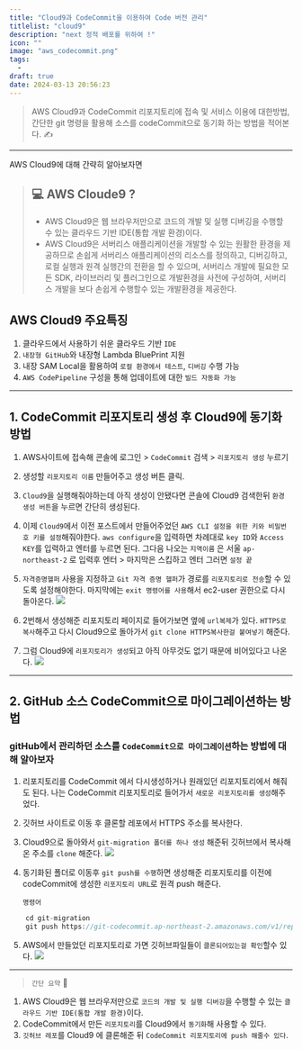 ```yaml
---
title: "Cloud9과 CodeCommit을 이용하여 Code 버전 관리"
titlelist: "cloud9"
description: "next 정적 배포를 위하여 !"
icon: ""
image: "aws_codecommit.png"
tags:
  -
draft: true
date: 2024-03-13 20:56:23
---
```


> AWS Cloud9과 CodeCommit 리포지토리에 접속 및 서비스 이용에 대한방법, 간단한 git 명령을 활용해 소스를 codeCommit으로 동기화 하는 방법을 적어본다. ✍️

---

AWS Cloud9에 대해 간략히 알아보자면

> ## 💻 AWS Cloude9 ?
>
> - AWS Cloud9은 웹 브라우저만으로 코드의 개발 및 실행 디버깅을 수행할 수 있는 클라우드 기반 IDE(통합 개발 환경)이다.
> - AWS Cloud9은 서버리스 애플리케이션을 개발할 수 있는 원활한 환경을 제공하므로 손쉽게 서버리스 애플리케이션의 리소스를 정의하고, 디버깅하고, 로컬 실행과 원격 실행간의 전환을 할 수 있으며, 서버리스 개발에 필요한 모든 SDK, 라이브러리 및 플러그인으로 개발환경을 사전에 구성하여, 서버리스 개발을 보다 손쉽게 수행할수 있는 개발환경을 제공한다.

## AWS Cloud9 주요특징

1. 클라우드에서 사용하기 쉬운 클라우드 기반 `IDE`
2. `내장형 GitHub`와 내장형 Lambda BluePrint 지원
3. 내장 SAM Local을 활용하여 `로컬 환경에서 테스트`, `디버깅` 수행 가능
4. `AWS CodePipeline` 구성을 통해 업데이트에 대한 `빌드 자동화 가능`

---

## 1. CodeCommit 리포지토리 생성 후 Cloud9에 동기화 방법

1. AWS사이트에 접속해 콘솔에 로그인 > `CodeCommit` 검색 > `리포지토리 생성` 누르기

2. 생성할 `리포지토리 이름` 만들어주고 생성 버튼 클릭.

3. `Cloud9`을 실행해줘야하는데 아직 생성이 안됐다면 콘솔에 Cloud9 검색한뒤 `환경 생성 버튼`을 누르면 간단히 생성된다.

4. 이제 `Cloud9`에서 이전 포스트에서 만들어주었던 `AWS CLI 설정을 위한 키와 비밀번호 키를 설정`해줘야한다. `aws configure`을 입력하면 차례대로 `key ID`와 `Access KEY`를 입력하고 엔터를 누르면 된다. 그다음 나오는 `지역이름` 은 서울 `ap-northeast-2` 로 입력후 엔터 > 마지막은 스킵하고 엔터 그러면 `설정 끝`

5. `자격증명헬퍼` 사용을 지정하고 `Git 자격 증명 헬퍼`가 경로를 `리포지토리로 전송`할 수 있도록 설정해야한다.
   마지막에는 `exit 명령어를 사용`해서 ec2-user 권한으로 다시 돌아온다.
   ![](https://velog.velcdn.com/images/chosule/post/d077909f-bda4-46f1-a345-5898bafd788c/image.png)

6. 2번해서 생성해준 리포지토리 페이지로 들어가보면 옆에 `url복제`가 있다. `HTTPS로 복사`해주고 다시 Cloud9으로 돌아가서 `git clone HTTPS복사한걸 붙여넣기` 해준다.

7. 그럼 Cloud9에 `리포지토리가 생성`되고 아직 아무것도 없기 때문에 비어있다고 나온다.
   ![](https://velog.velcdn.com/images/chosule/post/364342f4-db10-48a2-86d1-ed287efb18d8/image.png)

---

## 2. GitHub 소스 CodeCommit으로 마이그레이션하는 방법

### gitHub에서 관리하던 소스를 `CodeCommit으로 마이그레이션`하는 방법에 대해 알아보자

1. 리포지토리를 CodeCommit 에서 다시생성하거나 원래있던 리포지토리에서 해줘도 된다. 나는 CodeCommit 리포지토리로 들어가서 `새로운 리포지토리를 생성`해주었다.

2. 깃허브 사이트로 이동 후 클론할 레포에서 HTTPS 주소를 복사한다.

3. Cloud9으로 돌아와서 `git-migration 폴더를 하나 생성` 해준뒤 깃허브에서 복사해온 주소를 `clone` 해준다.
   ![](https://velog.velcdn.com/images/chosule/post/bfd4420f-e54f-4927-8204-d35895eed251/image.png)

4. 동기화된 폴더로 이동후 `git push를 수행`하면 생성해준 리포지토리를 이전에 codeCommit에 생성한 `리포지토리 URL`로 원격 push 해준다.

   `명령어`

```js
	cd git-migration
	git push https://git-codecommit.ap-northeast-2.amazonaws.com/v1/repos/repo(aws codecommit에서 새로 생성해준 리포지토리) —all
```

5. AWS에서 만들었던 리포지토리로 가면 깃허브파일들이 `클론되어있는걸 확인`할수 있다.
   ![](https://velog.velcdn.com/images/chosule/post/6f7a6328-fac3-4d28-bdc5-a0f0177e0407/image.png)

---

> `간단 요약` 💬

1. AWS Cloud9은 웹 브라우저만으로 `코드의 개발 및 실행 디버깅`을 수행할 수 있는 `클라우드 기반 IDE(통합 개발 환경)`이다.
2. CodeCommit에서 만든 `리포지토리`를 Cloud9에서 `동기화`해 사용할 수 있다.
3. `깃허브 레포`를 Cloud9 에 클론해준 뒤 `CodeCommit 리포지토리에 push 해줄수 있다`.
